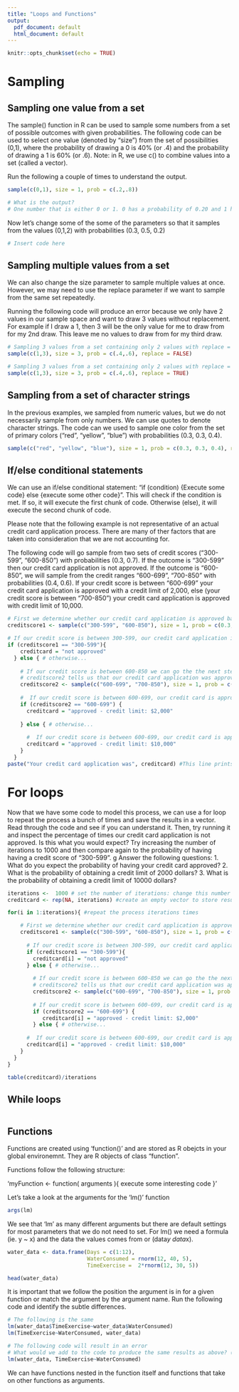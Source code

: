 ```yaml
---
title: "Loops and Functions"
output:
  pdf_document: default
  html_document: default
---
```


```r
knitr::opts_chunk$set(echo = TRUE)
```

# Sampling 

## Sampling one value from a set 
The sample() function in R can be used to sample some numbers from a set of possible outcomes with given probabilities. The following code can be used to select one value (denoted by “size”) from the set of possibilities (0,1), where the probability of drawing a 0 is 40% (or .4) and the probability of drawing a 1 is 60% (or .6). Note: in R, we use c() to combine values into a set (called a vector).

Run the following a couple of times to understand the output. 
```r
sample(c(0,1), size = 1, prob = c(.2,.8)) 

# What is the output?
# One number that is either 0 or 1. 0 has a probability of 0.20 and 1 has a probability of 0.80.
```

Now let's change some of the some of the parameters so that it samples from the values (0,1,2) with probabilities (0.3, 0.5, 0.2)
```r
# Insert code here 
```

## Sampling multiple values from a set

We can also change the size parameter to sample multiple values at once. However, we may need to use the replace parameter if we want to sample from the same set repeatedly. 

Running the following code will produce an error because we only have 2 values in our sample space and want to draw 3 values without replacement. For example if I draw a 1, then 3 will be the only value for me to draw from for my 2nd draw. This leave me no values to draw from for my third draw. 
```r
# Sampling 3 values from a set containing only 2 values with replace = FALSE
sample(c(1,3), size = 3, prob = c(.4,.6), replace = FALSE) 
```
```r
# Sampling 3 values from a set containing only 2 values with replace = TRUE
sample(c(1,3), size = 3, prob = c(.4,.6), replace = TRUE) 
```

## Sampling from a set of character strings
In the previous examples, we sampled from numeric values, but we do not necessarily sample from only numbers. We can use quotes to denote character strings. The code can we used to sample one color from the set of primary colors ("red", "yellow", "blue") with probabilities (0.3, 0.3, 0.4). 

```r
sample(c("red", "yellow", "blue"), size = 1, prob = c(0.3, 0.3, 0.4), replace = TRUE)
```

## If/else conditional statements
We can use an if/else conditional statement: "if (condition) {Execute some code} else {execute some other code}". This will check if the condition is met. If so, it will execute the first chunk of code. Otherwise (else), it will execute the second chunk of code. 

Please note that the following example is not representative of an actual credit card application process. There are many of ther factors that are taken into consideration that we are not accounting for. 

The following code will go sample from two sets of credit scores ("300-599", "600-850") with probabilities (0.3, 0.7). If the outcome is "300-599" then our credit card application is  not approved. If the outcome is "600-850", we will sample from the credit ranges "600-699", "700-850" with probabilities (0.4, 0.6). If your credit score is between "600-699" your credit card application is approved with a credit limit of 2,000, else (your credit score is between "700-850") your credit card application is approved with credit limit of 10,000.
```r
# First we determine whether our credit card application is approved based off credit score
creditscore1 <- sample(c("300-599", "600-850"), size = 1, prob = c(0.3, 0.7), replace = FALSE)

# If our credit score is between 300-599, our credit card application is not approved
if (creditscore1 == "300-599"){
    creditcard = "not approved"
  } else { # otherwise...
    
    # If our credit score is between 600-850 we can go the the next step: creditscore2
    # creditscore2 tells us that our credit card application was approved and our credit limit
    creditscore2 <- sample(c("600-699", "700-850"), size = 1, prob = c(0.4, 0.6), replace = FALSE)
    
    #  If our credit score is between 600-699, our credit card is approved with a credit limit of $2000
    if (creditscore2 == "600-699") {
      creditcard = "approved - credit limit: $2,000"
      
    } else { # otherwise...
      
      #  If our credit score is between 600-699, our credit card is approved with a credit limit of $10000
      creditcard = "approved - credit limit: $10,000"
    }
  }
paste("Your credit card application was", creditcard) #This line prints out the outcome of our credit card application
```

# For loops
Now that we have some code to model this process, we can use a for loop to repeat the process a bunch of times and save the results in a vector. Read through the code and see if you can understand it. Then, try running it and inspect the percentage of times our credit card application is not approved. Is this what you would expect? Try increasing the number of iterations to 1000 and then compare again to the probability of having having a credit score of "300-599". 
g
Answer the following questions: 
1. What do you expect the probability of having your credit card approved?
2. What is the probability of obtaining a credit limit of 2000 dollars?
3. What is the probability of obtaining a credit limit of 10000 dollars?

```r
iterations <-  1000 # set the number of iterations: change this number to change the number of iterations
creditcard <- rep(NA, iterations) #create an empty vector to store results of credit card application 

for(i in 1:iterations){ #repeat the process iterations times

    # First we determine whether our credit card application is approved based off credit score
    creditscore1 <- sample(c("300-599", "600-850"), size = 1, prob = c(0.3, 0.7), replace = FALSE)
      
      # If our credit score is between 300-599, our credit card application is not approved
      if (creditscore1 == "300-599"){
        creditcard[i] = "not approved"
      } else { # otherwise...
    
        # If our credit score is between 600-850 we can go the the next step: creditscore2
        # creditscore2 tells us that our credit card application was approved and our credit limit
        creditscore2 <- sample(c("600-699", "700-850"), size = 1, prob = c(0.4, 0.6), replace = FALSE)
    
        # If our credit score is between 600-699, our credit card is approved with a credit limit of $2000
        if (creditscore2 == "600-699") {
           creditcard[i] = "approved - credit limit: $2,000"
        } else { # otherwise...
      
      #  If our credit score is between 600-699, our credit card is approved with a credit limit of $10000
      creditcard[i] = "approved - credit limit: $10,000"
    }
  }
}

table(creditcard)/iterations
```

## While loops 


```r

```


## Functions 
Functions are created using 'function()' and are stored as R obejcts in your global environemnt. They are R objects of class "function".

Functions follow the following structure: 

'myFunction <- function( arguments ){
    execute some interesting code
}'

Let's take a look at the arguments for the 'lm()' function
```r
args(lm)
```

We see that 'lm' as many different arguments but there are default settings for most parameters that we do not need to set. For lm() we need a formula (ie. y ~ x) and the data the values comes from or (data$y ~ data$x).

```r
water_data <- data.frame(Days = c(1:12),
                         WaterConsumed = rnorm(12, 40, 5),
                         TimeExercise =  2*rnorm(12, 30, 5))

head(water_data)
```

It is important that we follow the position the argument is in for a given function or match the argument by the argument name. Run the following code and identify the subtle differences. 
```r
# The following is the same
lm(water_data$TimeExercise~water_data$WaterConsumed)
lm(TimeExercise~WaterConsumed, water_data)

# The following code will result in an error 
# What would we add to the code to produce the same results as above? (Hint: look at arguments of lm())
lm(water_data, TimeExercise~WaterConsumed)
```

We can have functions nested in the function itself and functions that take on other functions as arguments. 



